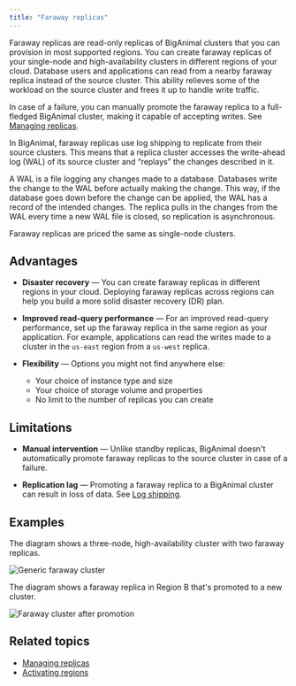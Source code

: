 ```yaml
---
title: "Faraway replicas"
---
```


Faraway replicas are read-only replicas of BigAnimal clusters that you can provision in most supported regions. You can create faraway replicas of your single-node and high-availability clusters in different regions of your cloud. Database users and applications can read from a nearby faraway replica instead of the source cluster. This ability relieves some of the workload on the source cluster and frees it up to handle write traffic. 

In case of a failure, you can manually promote the faraway replica to a full-fledged BigAnimal cluster, making it capable of accepting writes. See [Managing replicas](/biganimal/release/using_cluster/managing_replicas).

In BigAnimal, faraway replicas use log shipping to replicate from their source clusters. This means that a replica cluster accesses the write-ahead log (WAL) of its source cluster and “replays” the changes described in it. 

A WAL is a file logging any changes made to a database. Databases write the change to the WAL before actually making the change. This way, if the database goes down before the change can be applied, the WAL has a record of the intended changes. The replica pulls in the changes from the WAL every time a new WAL file is closed, so replication is asynchronous.

Faraway replicas are priced the same as single-node clusters.

## Advantages

- **Disaster recovery** &mdash; You can create faraway replicas in different regions in your cloud. Deploying faraway replicas across regions can help you build a more solid disaster recovery (DR) plan.

- **Improved read-query performance** &mdash; For an improved read-query performance, set up the faraway replica in the same region as your application. For example, applications can read the writes made to a cluster in the `us-east` region from a `us-west` replica.

- **Flexibility** &mdash; Options you might not find anywhere else:
  - Your choice of instance type and size
  - Your choice of storage volume and properties
  - No limit to the number of replicas you can create

## Limitations

- **Manual intervention** &mdash; Unlike standby replicas, BigAnimal doesn't automatically promote faraway replicas to the source cluster in case of a failure.

- **Replication lag** &mdash; Promoting a faraway replica to a BigAnimal cluster can result in loss of data. See [Log shipping](/biganimal/latest/using_cluster/04_backup_and_restore/#faraway-replicas).

## Examples

The diagram shows a three-node, high-availability cluster with two faraway replicas.

 ![Generic faraway cluster](images/FarawayReplicas-generic.png)

The diagram shows a faraway replica in Region B that's promoted to a new cluster.

 ![Faraway cluster after promotion](images/FarawayReplicas-afterpromotion.png)


## Related topics

- [Managing replicas](/biganimal/latest/using_cluster/managing_replicas/)
- [Activating regions](/biganimal/latest/getting_started/activating_regions/)
